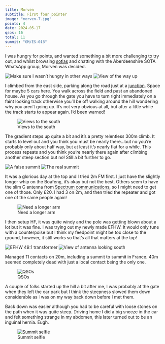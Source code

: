 ```yaml
---
title: Morven
subtitle: First four pointer
image: "morven-7.jpg"
points: 4
date: 2024-05-17
qsos: 16
total: 11
summit: "GM/ES-018"
---
```


I was hungry for points, and wanted something a bit more challenging to try out, and whilst browsing [sotlas](https://sotl.as/map/) and chatting with the Aberdeenshire SOTA WhatsApp group, Morven was decided.

![Make sure I wasn't hungry in other ways](morven-1.jpg)
![View of the way up](morven-2.jpg)

I climbed from the east side, parking along the road just at a [junction](https://maps.app.goo.gl/wwGugdext5RNCAbA9). Space for maybe 5 cars here. You walk across the field and past an abandoned house. As you go through the gate you have to turn right immediately on a faint looking track otherwise you'll be off walking around the hill wondering why you aren't going up. It's not very obvious at all, but after a little while the track starts to appear again. I'd been warned!

![Views to the south](morven-4.jpg)

The gradient steps up quite a bit and it's a pretty relentless 300m climb. It starts to level out and you think you must be nearly there...but no you're probably only about half way, but at least it's nearly flat for a while. This process repeats and you think you're nearly there again after climbing another steep section but no! Still a bit further to go.

![A false summit](morven-5.jpg)
![The real summit](morven-7.jpg)

It was a glorious day at the top and I tried 2m FM first. I just have the slightly longer whip on the Boafeng, it's okay but not the best. Others seem to have the slim G antenna from [Spectrum communications](http://www.spectrumcomms.co.uk/Aerials.htm), so I might need to get one of those. Only £20. I had 3 on 2m, and then tried the repeater and got one of the same people again!

![Need a longer arm](morven-11.jpg)

I then setup HF, it was quite windy and the pole was getting blown about a lot but it was fine. I was trying out my newly made EFHW. It would only tune with a counterpoise but I think my feedpoint might be too close to the ground, however, it still works so that's all that matters at the top!

![EFHW 49:1 transformer](morven-12.jpg){group="my-gallery"}
![View of antenna looking south](morven-13.jpg){group="my-gallery"}

Managed 11 contacts on 20m, including a summit to summit in France. 40m seemed completely dead with just a local contact being the only one.

![QSOs](qsos.png)

A couple of folks started up the hill a bit after me, I was probably at the gate when they left the car park but I think the steepness slowed them down considerable as I was on my way back down before I met them.

Back down was easier although you had to be careful with loose stones on the path when it was quite steep. Driving home I did a big sneeze in the car and felt something strange in my abdomen, this later turned out to be an inguinal hernia. Eugh.

![Summit selfie](morven-6.jpg)
